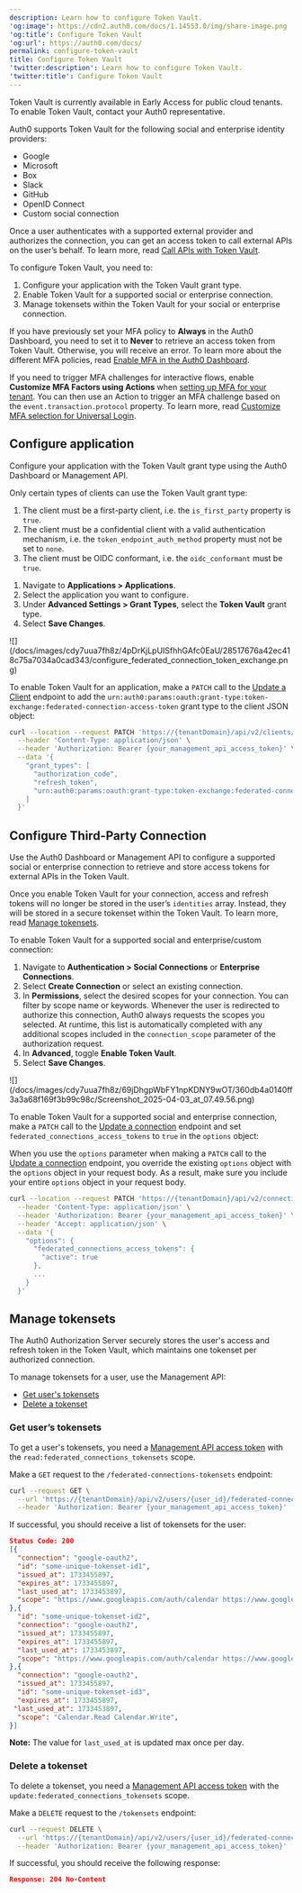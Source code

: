 ```yaml
---
description: Learn how to configure Token Vault.
'og:image': https://cdn2.auth0.com/docs/1.14553.0/img/share-image.png
'og:title': Configure Token Vault
'og:url': https://auth0.com/docs/
permalink: configure-token-vault
title: Configure Token Vault
'twitter:description': Learn how to configure Token Vault.
'twitter:title': Configure Token Vault
---
```

<Callout icon="file-lines" color="#0EA5E9" iconType="regular">

Token Vault is currently available in Early Access for public cloud tenants. To enable Token Vault, contact your Auth0 representative.

</Callout>

Auth0 supports Token Vault for the following social and enterprise <Tooltip tip="Identity Provider (IdP): Service that stores and manages digital identities." cta="View Glossary" href="/docs/glossary?term=identity+providers">identity providers</Tooltip>:

* Google
* Microsoft
* Box
* Slack
* GitHub
* <Tooltip tip="OpenID: Open standard for authentication that allows applications to verify users' identities without collecting and storing login information." cta="View Glossary" href="/docs/glossary?term=OpenID">OpenID</Tooltip> Connect
* Custom social connection

Once a user authenticates with a supported external provider and authorizes the connection, you can get an <Tooltip tip="Access Token: Authorization credential, in the form of an opaque string or JWT, used to access an API." cta="View Glossary" href="/docs/glossary?term=access+token">access token</Tooltip> to call external APIs on the user’s behalf. To learn more, read [Call APIs with Token Vault](/docs/secure/tokens/token-vault/call-apis-with-token-vault).

To configure Token Vault, you need to:

1. Configure your application with the Token Vault grant type.
2. Enable Token Vault for a supported social or enterprise connection.
3. Manage tokensets within the Token Vault for your social or enterprise connection.

<Callout icon="file-lines" color="#0EA5E9" iconType="regular">

If you have previously set your MFA policy to **Always** in the Auth0 Dashboard, you need to set it to **Never** to retrieve an access token from Token Vault. Otherwise, you will receive an error. To learn more about the different MFA policies, read [Enable MFA in the Auth0 Dashboard](/docs/secure/multi-factor-authentication/enable-mfa#enable-mfa-in-the-auth0-dashboard).

If you need to trigger MFA challenges for interactive flows, enable **Customize MFA Factors using Actions** when [setting up MFA for your tenant](/docs/secure/multi-factor-authentication/customize-mfa/customize-mfa-selection-universal-login#prepare-your-tenant). You can then use an Action to trigger an MFA challenge based on the `event.transaction.protocol` property. To learn more, read [Customize MFA selection for Universal Login](/docs/secure/multi-factor-authentication/customize-mfa/customize-mfa-selection-universal-login).

</Callout>

## Configure application

Configure your application with the Token Vault grant type using the <Tooltip tip="Management API: A product to allow customers to perform administrative tasks." cta="View Glossary" href="/docs/glossary?term=Auth0+Dashboard">Auth0 Dashboard</Tooltip> or <Tooltip tip="Auth0 Dashboard: Auth0's main product to configure your services." cta="View Glossary" href="/docs/glossary?term=Management+API">Management API</Tooltip>.

Only certain types of clients can use the Token Vault grant type:

1. The client must be a first-party client, i.e. the `is_first_party` property is `true`.
2. The client must be a confidential client with a valid authentication mechanism, i.e. the `token_endpoint_auth_method` property must not be set to `none`.
3. The client must be OIDC conformant, i.e. the `oidc_conformant` must be `true`.

<Tabs><Tab title="Auth0 Dashboard">

1. Navigate to **Applications > Applications**.
2. Select the application you want to configure.
3. Under **Advanced Settings > Grant Types**, select the **Token Vault** grant type.
4. Select **Save Changes**.

<Frame>![](/docs/images/cdy7uua7fh8z/4pDrKjLpUISfhhGAfc0EaU/28517676a42ec418c75a7034a0cad343/configure_federated_connection_token_exchange.png)</Frame>

</Tab><Tab title="Management API">

To enable Token Vault for an application, make a `PATCH` call to the [Update a Client](https://auth0.com/docs/api/management/v2/clients/patch-clients-by-id) endpoint to add the `urn:auth0:params:oauth:grant-type:token-exchange:federated-connection-access-token` grant type to the client JSON object:

```bash lines
curl --location --request PATCH 'https://{tenantDomain}/api/v2/clients/{clientId}' \
  --header 'Content-Type: application/json' \
  --header 'Authorization: Bearer {your_management_api_access_token}' \
  --data '{
    "grant_types": [
      "authorization_code",
      "refresh_token",
      "urn:auth0:params:oauth:grant-type:token-exchange:federated-connection-access-token"
    ]
  }'
```






</Tab></Tabs>

## Configure Third-Party Connection

Use the Auth0 Dashboard or Management API to configure a supported social or enterprise connection to retrieve and store access tokens for external APIs in the Token Vault.

Once you enable Token Vault for your connection, access and <Tooltip tip="Refresh Token: Token used to obtain a renewed Access Token without forcing users to log in again." cta="View Glossary" href="/docs/glossary?term=refresh+tokens">refresh tokens</Tooltip> will no longer be stored in the user’s `identities` array. Instead, they will be stored in a secure tokenset within the Token Vault. To learn more, read [Manage tokensets](#manage-tokensets).

<Tabs><Tab title="Auth0 Dashboard">

To enable Token Vault for a supported social and enterprise/custom connection:

1. Navigate to **Authentication > Social Connections** or **Enterprise Connections**.
2. Select **Create Connection** or select an existing connection.
3. In **Permissions**, select the desired scopes for your connection. You can filter by scope name or keywords. Whenever the user is redirected to authorize this connection, Auth0 always requests the scopes you selected. At runtime, this list is automatically completed with any additional scopes included in the `connection_scope` parameter of the authorization request.
4. In **Advanced**, toggle **Enable Token Vault**.
5. Select **Save Changes**.

<Frame>![](/docs/images/cdy7uua7fh8z/69jDhgpWbFY1npKDNY9wOT/360db4a0140ff3a3a68f169f3b99c98c/Screenshot_2025-04-03_at_07.49.56.png)</Frame>

</Tab><Tab title="Management API">

To enable Token Vault for a supported social and enterprise connection, make a `PATCH` call to the [Update a connection](https://auth0.com/docs/api/management/v2/connections/patch-connections-by-id) endpoint and set `federated_connections_access_tokens` to `true` in the `options` object:

<Callout icon="file-lines" color="#0EA5E9" iconType="regular">

When you use the `options` parameter when making a `PATCH` call to the [Update a connection](https://auth0.com/docs/api/management/v2/connections/patch-connections-by-id) endpoint, you override the existing `options` object with the `options` object in your request body. As a result, make sure you include your entire `options` object in your request body.

</Callout>

```bash lines
curl --location --request PATCH 'https://{tenantDomain}/api/v2/connections/{connectionId}' \
  --header 'Content-Type: application/json' \
  --header 'Authorization: Bearer {your_management_api_access_token}' \
  --header 'Accept: application/json' \
  --data '{
    "options": {
      "federated_connections_access_tokens": {
        "active": true
      },
      ...
    }
  }'
```






</Tab></Tabs>

## Manage tokensets

The Auth0 <Tooltip tip="Authorization Server: Centralized server that contributes to defining the boundaries of a user’s access. For example, your authorization server can control the data, tasks, and features available to a user." cta="View Glossary" href="/docs/glossary?term=Authorization+Server">Authorization Server</Tooltip> securely stores the user's access and refresh token in the Token Vault, which maintains one tokenset per authorized connection.

To manage tokensets for a user, use the Management API:

* [Get user's tokensets](#get-user-s-tokensets)
* [Delete a tokenset](#delete-a-tokenset)

### Get user’s tokensets

To get a user's tokensets, you need a [Management API access token](/docs/secure/tokens/access-tokens/management-api-access-tokens) with the `read:federated_connections_tokensets` scope.

Make a `GET` request to the `/federated-connections-tokensets` endpoint:

```bash lines
curl --request GET \
  --url 'https://{tenantDomain}/api/v2/users/{user_id}/federated-connections-tokensets' \
  --header 'Authorization: Bearer {your_management_api_access_token}'
```






If successful, you should receive a list of tokensets for the user:

```json lines
Status Code: 200
[{
  "connection": "google-oauth2",
  "id": "some-unique-tokenset-id1",
  "issued_at": 1733455897,
  "expires_at": 1733455897,
  "last_used_at": 1733453897,
  "scope": "https://www.googleapis.com/auth/calendar https://www.googleapis.com/auth/calendar.events",
},{
  "id": "some-unique-tokenset-id2",
  "connection": "google-oauth2",
  "issued_at": 1733455897,
  "expires_at": 1733455897,
  "last_used_at": 1733453897,
  "scope": "https://www.googleapis.com/auth/calendar https://www.googleapis.com/auth/calendar.events",
},{
  "connection": "google-oauth2",
  "issued_at": 1733455897,
  "id": "some-unique-tokenset-id3",
  "expires_at": 1733455897,
 "last_used_at": 1733453897,
  "scope": "Calendar.Read Calendar.Write",
}]
```






**Note:** The value for `last_used_at` is updated max once per day.

### Delete a tokenset

To delete a tokenset, you need a [Management API access token](/docs/secure/tokens/access-tokens/management-api-access-tokens) with the `update:federated_connections_tokensets` scope.

Make a `DELETE` request to the `/tokensets` endpoint:

```bash lines
curl --request DELETE \
  --url 'https://{tenantDomain}/api/v2/users/{user_id}/federated-connections-tokensets/{tokenset_id}' \
  --header 'Authorization: Bearer {your_management_api_access_token}'
```






If successful, you should receive the following response:

```json lines
Response: 204 No-Content
```



